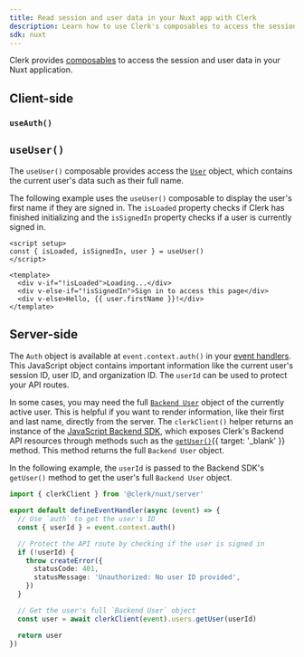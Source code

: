 ```yaml
---
title: Read session and user data in your Nuxt app with Clerk
description: Learn how to use Clerk's composables to access the session and user data in your Nuxt application.
sdk: nuxt
---
```


Clerk provides [composables](/docs/references/nuxt/overview#client-side-helpers) to access the session and user data in your Nuxt application.

## Client-side

### `useAuth()`

<Include src="_partials/vue-nuxt/use-auth" />

## `useUser()`

The `useUser()` composable provides access the [`User`](/docs/references/javascript/user) object, which contains the current user's data such as their full name.

The following example uses the `useUser()` composable to display the user's first name if they are signed in. The `isLoaded` property checks if Clerk has finished initializing and the `isSignedIn` property checks if a user is currently signed in.

```vue {{ filename: 'app/pages/protected-page.vue' }}
<script setup>
const { isLoaded, isSignedIn, user } = useUser()
</script>

<template>
  <div v-if="!isLoaded">Loading...</div>
  <div v-else-if="!isSignedIn">Sign in to access this page</div>
  <div v-else>Hello, {{ user.firstName }}!</div>
</template>
```

## Server-side

The `Auth` object is available at `event.context.auth()` in your [event handlers](https://h3.unjs.io/guide/event-handler). This JavaScript object contains important information like the current user's session ID, user ID, and organization ID. The `userId` can be used to protect your API routes.

In some cases, you may need the full [`Backend User`](/docs/references/backend/types/backend-user) object of the currently active user. This is helpful if you want to render information, like their first and last name, directly from the server. The `clerkClient()` helper returns an instance of the [JavaScript Backend SDK](/docs/references/backend/overview), which exposes Clerk's Backend API resources through methods such as the [`getUser()`](/docs/references/backend/user/get-user){{ target: '_blank' }} method. This method returns the full `Backend User` object.

In the following example, the `userId` is passed to the Backend SDK's `getUser()` method to get the user's full `Backend User` object.

```ts {{ filename: 'server/api/auth/index.ts' }}
import { clerkClient } from '@clerk/nuxt/server'

export default defineEventHandler(async (event) => {
  // Use `auth` to get the user's ID
  const { userId } = event.context.auth()

  // Protect the API route by checking if the user is signed in
  if (!userId) {
    throw createError({
      statusCode: 401,
      statusMessage: 'Unauthorized: No user ID provided',
    })
  }

  // Get the user's full `Backend User` object
  const user = await clerkClient(event).users.getUser(userId)

  return user
})
```
